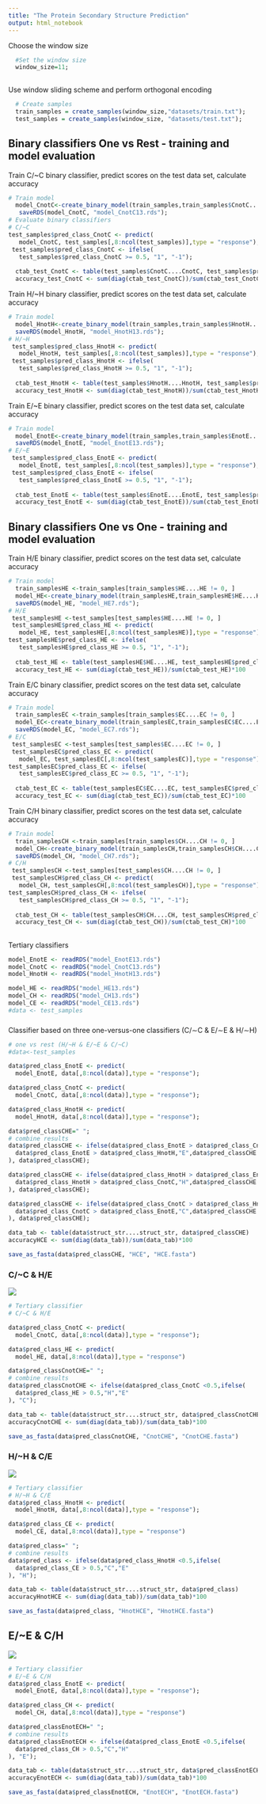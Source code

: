 ```yaml
---
title: "The Protein Secondary Structure Prediction"
output: html_notebook
---
```


Choose the window size

```r
  #Set the window size 
  window_size=11;
  
```

Use window sliding scheme and perform orthogonal encoding

```r
  # Create samples
  train_samples = create_samples(window_size,"datasets/train.txt");
  test_samples = create_samples(window_size, "datasets/test.txt");
```

## Binary classifiers One vs Rest - training and model evaluation

Train C/\~C binary classifier, predict scores on the test data set, calculate accuracy

```r
# Train model
  model_CnotC<-create_binary_model(train_samples,train_samples$CnotC....CnotC);
   saveRDS(model_CnotC, "model_CnotC13.rds");
# Evaluate binary classifiers
# C/~C
test_samples$pred_class_CnotC <- predict(
   model_CnotC, test_samples[,8:ncol(test_samples)],type = "response");
 test_samples$pred_class_CnotC <- ifelse(
   test_samples$pred_class_CnotC >= 0.5, "1", "-1");
 
  ctab_test_CnotC <- table(test_samples$CnotC....CnotC, test_samples$pred_class_CnotC);
  accuracy_test_CnotC <- sum(diag(ctab_test_CnotC))/sum(ctab_test_CnotC)*100
```

Train H/\~H binary classifier, predict scores on the test data set, calculate accuracy

```r
# Train model
  model_HnotH<-create_binary_model(train_samples,train_samples$HnotH....HnotH);
  saveRDS(model_HnotH, "model_HnotH13.rds");
# H/~H
 test_samples$pred_class_HnotH <- predict(
   model_HnotH, test_samples[,8:ncol(test_samples)],type = "response");
 test_samples$pred_class_HnotH <- ifelse(
   test_samples$pred_class_HnotH >= 0.5, "1", "-1");
 
  ctab_test_HnotH <- table(test_samples$HnotH....HnotH, test_samples$pred_class_HnotH);
  accuracy_test_HnotH <- sum(diag(ctab_test_HnotH))/sum(ctab_test_HnotH)*100
```

Train E/\~E binary classifier, predict scores on the test data set, calculate accuracy

```r
# Train model
  model_EnotE<-create_binary_model(train_samples,train_samples$EnotE....EnotE);
  saveRDS(model_EnotE, "model_EnotE13.rds");
# E/~E
 test_samples$pred_class_EnotE <- predict(
   model_EnotE, test_samples[,8:ncol(test_samples)],type = "response");
 test_samples$pred_class_EnotE <- ifelse(
   test_samples$pred_class_EnotE >= 0.5, "1", "-1");
 
  ctab_test_EnotE <- table(test_samples$EnotE....EnotE, test_samples$pred_class_EnotE);
  accuracy_test_EnotE <- sum(diag(ctab_test_EnotE))/sum(ctab_test_EnotE)*100
```

## Binary classifiers One vs One - training and model evaluation

Train H/E binary classifier, predict scores on the test data set, calculate accuracy

```r
# Train model
  train_samplesHE <-train_samples[train_samples$HE....HE != 0, ]
  model_HE<-create_binary_model(train_samplesHE,train_samplesHE$HE....HE);
  saveRDS(model_HE, "model_HE7.rds");
# H/E
 test_samplesHE <-test_samples[test_samples$HE....HE != 0, ]
 test_samplesHE$pred_class_HE <- predict(
   model_HE, test_samplesHE[,8:ncol(test_samplesHE)],type = "response");
test_samplesHE$pred_class_HE <- ifelse(
   test_samplesHE$pred_class_HE >= 0.5, "1", "-1");
 
  ctab_test_HE <- table(test_samplesHE$HE....HE, test_samplesHE$pred_class_HE);
  accuracy_test_HE <- sum(diag(ctab_test_HE))/sum(ctab_test_HE)*100
```

Train E/C binary classifier, predict scores on the test data set, calculate accuracy

```r
# Train model
  train_samplesEC <-train_samples[train_samples$EC....EC != 0, ]
  model_EC<-create_binary_model(train_samplesEC,train_samplesEC$EC....EC);
  saveRDS(model_EC, "model_EC7.rds");
# E/C
 test_samplesEC <-test_samples[test_samples$EC....EC != 0, ]
 test_samplesEC$pred_class_EC <- predict(
   model_EC, test_samplesEC[,8:ncol(test_samplesEC)],type = "response");
test_samplesEC$pred_class_EC <- ifelse(
   test_samplesEC$pred_class_EC >= 0.5, "1", "-1");
 
  ctab_test_EC <- table(test_samplesEC$EC....EC, test_samplesEC$pred_class_EC);
  accuracy_test_EC <- sum(diag(ctab_test_EC))/sum(ctab_test_EC)*100
```

Train C/H binary classifier, predict scores on the test data set, calculate accuracy

```r
# Train model
  train_samplesCH <-train_samples[train_samples$CH....CH != 0, ]
  model_CH<-create_binary_model(train_samplesCH,train_samplesCH$CH....CH);
  saveRDS(model_CH, "model_CH7.rds");
# C/H
 test_samplesCH <-test_samples[test_samples$CH....CH != 0, ]
 test_samplesCH$pred_class_CH <- predict(
   model_CH, test_samplesCH[,8:ncol(test_samplesCH)],type = "response");
test_samplesCH$pred_class_CH <- ifelse(
   test_samplesCH$pred_class_CH >= 0.5, "1", "-1");
 
  ctab_test_CH <- table(test_samplesCH$CH....CH, test_samplesCH$pred_class_CH);
  accuracy_test_CH <- sum(diag(ctab_test_CH))/sum(ctab_test_CH)*100
```

## 

Tertiary classifiers

```r
model_EnotE <- readRDS("model_EnotE13.rds")
model_CnotC <- readRDS("model_CnotC13.rds")
model_HnotH <- readRDS("model_HnotH13.rds")

model_HE <- readRDS("model_HE13.rds")
model_CH <- readRDS("model_CH13.rds")
model_CE <- readRDS("model_CE13.rds")
#data <- test_samples
```

### 

Classifier based on three one-versus-one classifiers (C/∼C & E/∼E & H/∼H)

```r
# one vs rest (H/~H & E/~E & C/~C)
#data<-test_samples

data$pred_class_EnotE <- predict(
  model_EnotE, data[,8:ncol(data)],type = "response");

data$pred_class_CnotC <- predict(
  model_CnotC, data[,8:ncol(data)],type = "response");

data$pred_class_HnotH <- predict(
  model_HnotH, data[,8:ncol(data)],type = "response");

data$pred_classCHE=" ";
# combine results
data$pred_classCHE <- ifelse(data$pred_class_EnotE > data$pred_class_CnotC,ifelse(
  data$pred_class_EnotE > data$pred_class_HnotH,"E",data$pred_classCHE
), data$pred_classCHE);

data$pred_classCHE <- ifelse(data$pred_class_HnotH > data$pred_class_EnotE,ifelse(
  data$pred_class_HnotH > data$pred_class_CnotC,"H",data$pred_classCHE
), data$pred_classCHE);

data$pred_classCHE <- ifelse(data$pred_class_CnotC > data$pred_class_HnotH,ifelse(
  data$pred_class_CnotC > data$pred_class_EnotE,"C",data$pred_classCHE
), data$pred_classCHE);

data_tab <- table(data$struct_str....struct_str, data$pred_classCHE)
accuracyHCE <- sum(diag(data_tab))/sum(data_tab)*100

save_as_fasta(data$pred_classCHE, "HCE", "HCE.fasta")
```

### C/\~C & H/E

![](images/che.PNG)

```r
# Tertiary classifier
# C/~C & H/E

data$pred_class_CnotC <- predict(
  model_CnotC, data[,8:ncol(data)],type = "response");

data$pred_class_HE <- predict(
  model_HE, data[,8:ncol(data)],type = "response")

data$pred_classCnotCHE=" ";
# combine results
data$pred_classCnotCHE <- ifelse(data$pred_class_CnotC <0.5,ifelse(
  data$pred_class_HE > 0.5,"H","E"
), "C");

data_tab <- table(data$struct_str....struct_str, data$pred_classCnotCHE)
accuracyCnotCHE <- sum(diag(data_tab))/sum(data_tab)*100

save_as_fasta(data$pred_classCnotCHE, "CnotCHE", "CnotCHE.fasta")
```

### H/\~H & C/E

![](images/hce.PNG)

```r
# Tertiary classifier
# H/~H & C/E
data$pred_class_HnotH <- predict(
  model_HnotH, data[,8:ncol(data)],type = "response");

data$pred_class_CE <- predict(
  model_CE, data[,8:ncol(data)],type = "response")

data$pred_class=" ";
# combine results
data$pred_class <- ifelse(data$pred_class_HnotH <0.5,ifelse(
  data$pred_class_CE > 0.5,"C","E"
), "H");

data_tab <- table(data$struct_str....struct_str, data$pred_class)
accuracyHnotHCE <- sum(diag(data_tab))/sum(data_tab)*100

save_as_fasta(data$pred_class, "HnotHCE", "HnotHCE.fasta")
```

## E/\~E & C/H

![](images/ech.PNG)

```r
# Tertiary classifier
# E/~E & C/H
data$pred_class_EnotE <- predict(
  model_EnotE, data[,8:ncol(data)],type = "response");

data$pred_class_CH <- predict(
  model_CH, data[,8:ncol(data)],type = "response")

data$pred_classEnotECH=" ";
# combine results
data$pred_classEnotECH <- ifelse(data$pred_class_EnotE <0.5,ifelse(
  data$pred_class_CH > 0.5,"C","H"
), "E");

data_tab <- table(data$struct_str....struct_str, data$pred_classEnotECH)
accuracyEnotECH <- sum(diag(data_tab))/sum(data_tab)*100

save_as_fasta(data$pred_classEnotECH, "EnotECH", "EnotECH.fasta")
```
